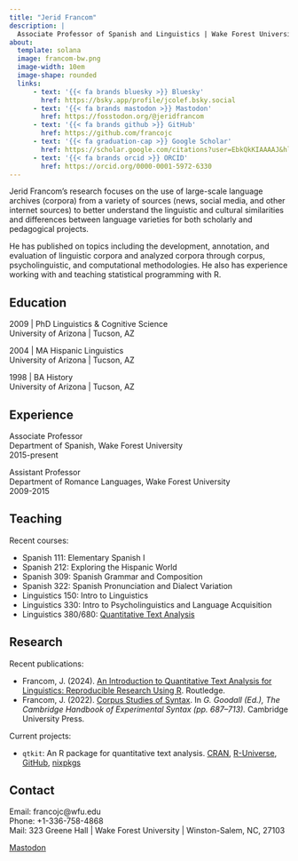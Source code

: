 ```yaml
---
title: "Jerid Francom"
description: |
  Associate Professor of Spanish and Linguistics | Wake Forest University
about:
  template: solana
  image: francom-bw.png
  image-width: 10em
  image-shape: rounded
  links:
      - text: '{{< fa brands bluesky >}} Bluesky'
        href: https://bsky.app/profile/jcolef.bsky.social
      - text: '{{< fa brands mastodon >}} Mastodon'
        href: https://fosstodon.org/@jeridfrancom
      - text: '{{< fa brands github >}} GitHub'
        href: https://github.com/francojc
      - text: '{{< fa graduation-cap >}} Google Scholar'
        href: https://scholar.google.com/citations?user=EbkQkKIAAAAJ&hl=en
      - text: '{{< fa brands orcid >}} ORCID'
        href: https://orcid.org/0000-0001-5972-6330
---
```


Jerid Francom's research focuses on the use of large-scale language archives (corpora) from a variety of sources (news, social media, and other internet sources) to better understand the linguistic and cultural similarities and differences between language varieties for both scholarly and pedagogical projects.

He has published on topics including the development, annotation, and evaluation of linguistic corpora and analyzed corpora through corpus, psycholinguistic, and computational methodologies. He also has experience working with and teaching statistical programming with R.

::: panel-tabset
## Education

2009 \| PhD Linguistics & Cognitive Science\
University of Arizona \| Tucson, AZ

2004 \| MA Hispanic Linguistics\
University of Arizona \| Tucson, AZ

1998 \| BA History\
University of Arizona \| Tucson, AZ

## Experience

Associate Professor\
Department of Spanish, Wake Forest University\
2015-present

Assistant Professor\
Department of Romance Languages, Wake Forest University\
2009-2015

## Teaching

Recent courses:

- Spanish 111: Elementary Spanish I
- Spanish 212: Exploring the Hispanic World
- Spanish 309: Spanish Grammar and Composition
- Spanish 322: Spanish Pronunciation and Dialect Variation
- Linguistics 150: Intro to Linguistics
- Linguistics 330: Intro to Psycholinguistics and Language Acquisition
- Linguistics 380/680: [Quantitative Text Analysis](https://lin-380-s24.github.io/)

## Research

Recent publications:

- Francom, J. (2024). [An Introduction to Quantitative Text Analysis for Linguistics: Reproducible Research Using R](https://www.routledge.com/An-Introduction-to-Quantitative-Text-Analysis-for-Linguistics-Reproducible-Research-Using-R/Francom/p/book/9781032494265). Routledge.
- Francom, J. (2022). [Corpus Studies of Syntax](https://www.cambridge.org/us/academic/subjects/languages-linguistics/grammar-and-syntax/cambridge-handbook-experimental-syntax). In *G. Goodall (Ed.), The Cambridge Handbook of Experimental Syntax (pp. 687--713).* Cambridge University Press.

Current projects:

- `qtkit`: An R package for quantitative text analysis. [CRAN](https://cran.r-project.org/package=qtkit), [R-Universe](https://qtalr.r-universe.dev/qtkit), [GitHub](https://github.com/qtalr/qtkit), [nixpkgs](https://search.nixos.org/packages?channel=unstable&from=0&size=50&sort=relevance&type=packages&query=qtkit)

## Contact

Email: francojc\@wfu.edu\
Phone: +1-336-758-4868\
Mail: 323 Greene Hall \| Wake Forest University \| Winston-Salem, NC, 27103
:::

<a rel="me" href="https://fosstodon.org/@jeridfrancom" class="hidden-link">Mastodon</a>
